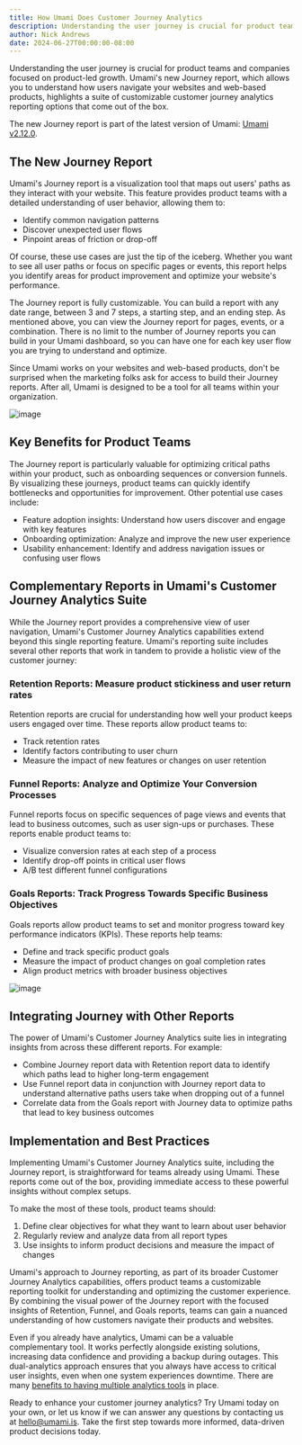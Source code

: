```yaml
---
title: How Umami Does Customer Journey Analytics
description: Understanding the user journey is crucial for product teams and companies focused on product-led growth.
author: Nick Andrews
date: 2024-06-27T00:00:00-08:00
---
```


Understanding the user journey is crucial for product teams and companies focused on product-led growth. Umami's new Journey report, which allows you to understand how users navigate your websites and web-based products, highlights a suite of customizable customer journey analytics reporting options that come out of the box.

The new Journey report is part of the latest version of Umami: [Umami v2.12.0](/blog/umami-v2.12.0).

## The New Journey Report

Umami's Journey report is a visualization tool that maps out users' paths as they interact with your website. This feature provides product teams with a detailed understanding of user behavior, allowing them to:

- Identify common navigation patterns
- Discover unexpected user flows
- Pinpoint areas of friction or drop-off

Of course, these use cases are just the tip of the iceberg. Whether you want to see all user paths or focus on specific pages or events, this report helps you identify areas for product improvement and optimize your website's performance.

The Journey report is fully customizable. You can build a report with any date range, between 3 and 7 steps, a starting step, and an ending step. As mentioned above, you can view the Journey report for pages, events, or a combination. There is no limit to the number of Journey reports you can build in your Umami dashboard, so you can have one for each key user flow you are trying to understand and optimize.

Since Umami works on your websites and web-based products, don't be surprised when the marketing folks ask for access to build their Journey reports. After all, Umami is designed to be a tool for all teams within your organization.

![image](/images/blog/user-journey.png)

## Key Benefits for Product Teams

The Journey report is particularly valuable for optimizing critical paths within your product, such as onboarding sequences or conversion funnels. By visualizing these journeys, product teams can quickly identify bottlenecks and opportunities for improvement. Other potential use cases include:

- Feature adoption insights: Understand how users discover and engage with key features
- Onboarding optimization: Analyze and improve the new user experience
- Usability enhancement: Identify and address navigation issues or confusing user flows

## Complementary Reports in Umami's Customer Journey Analytics Suite

While the Journey report provides a comprehensive view of user navigation, Umami's Customer Journey Analytics capabilities extend beyond this single reporting feature. Umami's reporting suite includes several other reports that work in tandem to provide a holistic view of the customer journey:

### Retention Reports: Measure product stickiness and user return rates

Retention reports are crucial for understanding how well your product keeps users engaged over time. These reports allow product teams to:

- Track retention rates
- Identify factors contributing to user churn
- Measure the impact of new features or changes on user retention

### Funnel Reports: Analyze and Optimize Your Conversion Processes

Funnel reports focus on specific sequences of page views and events that lead to business outcomes, such as user sign-ups or purchases. These reports enable product teams to:

- Visualize conversion rates at each step of a process
- Identify drop-off points in critical user flows
- A/B test different funnel configurations

### Goals Reports: Track Progress Towards Specific Business Objectives

Goals reports allow product teams to set and monitor progress toward key performance indicators (KPIs). These reports help teams:

- Define and track specific product goals
- Measure the impact of product changes on goal completion rates
- Align product metrics with broader business objectives

![image](/images/blog/goals-report.png)

## Integrating Journey with Other Reports

The power of Umami's Customer Journey Analytics suite lies in integrating insights from across these different reports. For example:

- Combine Journey report data with Retention report data to identify which paths lead to higher long-term engagement
- Use Funnel report data in conjunction with Journey report data to understand alternative paths users take when dropping out of a funnel
- Correlate data from the Goals report with Journey data to optimize paths that lead to key business outcomes

## Implementation and Best Practices

Implementing Umami's Customer Journey Analytics suite, including the Journey report, is straightforward for teams already using Umami. These reports come out of the box, providing immediate access to these powerful insights without complex setups.

To make the most of these tools, product teams should:

1. Define clear objectives for what they want to learn about user behavior
2. Regularly review and analyze data from all report types
3. Use insights to inform product decisions and measure the impact of changes

Umami's approach to Journey reporting, as part of its broader Customer Journey Analytics capabilities, offers product teams a customizable reporting toolkit for understanding and optimizing the customer experience. By combining the visual power of the Journey report with the focused insights of Retention, Funnel, and Goals reports, teams can gain a nuanced understanding of how customers navigate their products and websites.

Even if you already have analytics, Umami can be a valuable complementary tool. It works perfectly alongside
existing solutions, increasing data confidence and providing a backup during outages. This dual-analytics
approach ensures that you always have access to critical user insights,
even when one system experiences downtime. There are many [benefits to having multiple analytics tools](/blog/the-benefits-of-having-two-website-analytics-tools) in place.

Ready to enhance your customer journey analytics? Try Umami today on your own, or let us know if we can answer any questions by contacting us at hello@umami.is. Take the first step towards more informed, data-driven product decisions today.
